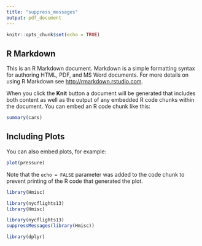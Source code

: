 ```yaml
---
title: "suppress_messages"
output: pdf_document
---
```


```r
knitr::opts_chunk$set(echo = TRUE)
```

## R Markdown

This is an R Markdown document. Markdown is a simple formatting syntax for authoring HTML, PDF, and MS Word documents. For more details on using R Markdown see <http://rmarkdown.rstudio.com>.

When you click the **Knit** button a document will be generated that includes both content as well as the output of any embedded R code chunks within the document. You can embed an R code chunk like this:

```r
summary(cars)
```

## Including Plots

You can also embed plots, for example:

```r
plot(pressure)
```

Note that the `echo = FALSE` parameter was added to the code chunk to prevent printing of the R code that generated the plot.


```r
library(Hmisc)
```

```r
library(nycflights13)
library(Hmisc)
```


```r
library(nycflights13)
suppressMessages(library(Hmisc))
```


```r
library(dplyr)
```



